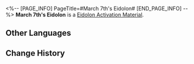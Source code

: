 <%-- [PAGE_INFO]
PageTitle=#March 7th's Eidolon#
[END_PAGE_INFO] --%>
{{Item Infobox
|id          = 11001
|image       = Item March 7th's Eidolon.png
|type        = Eidolon Activation Material
|invCategory = 
|rarity      = 4
|effect      = 
|description = Material for raising March 7th's Eidolon Level.
}}
'''March 7th's Eidolon''' is a [[Eidolon Activation Material]].

==Other Languages==
{{Other Languages
|en   = March 7th's Eidolon
|zhs  = 【三月七】的星魂
|zht  = 【三月七】的星魂
|ja   = 「三月なのか」の星魂
|ko   = [Mar. 7th]의 성혼
|es   = Eidolon de Siete de Marzo
|fr   = Eidolon de March 7th
|ru   = Эйдолон Март 7
|th   = Eidolon ของ March 7th
|vi   = Tinh Hồn March 7th
|de   = 7. März’ Eidolon
|id   = March 7th's Eidolon
|pt   = Eidolon de 7 de Março
}}

==Change History==
{{Change History|1.0}}